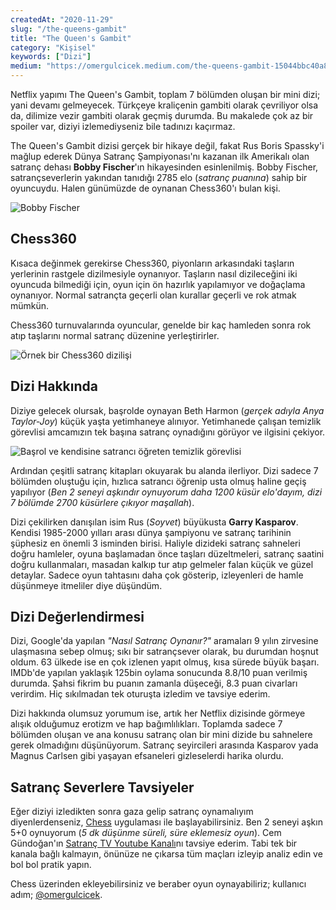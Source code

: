 ```yaml
---
createdAt: "2020-11-29"
slug: "/the-queens-gambit"
title: "The Queen's Gambit"
category: "Kişisel"
keywords: ["Dizi"]
medium: "https://omergulcicek.medium.com/the-queens-gambit-15044bbc40a8"
---
```


Netflix yapımı The Queen's Gambit, toplam 7 bölümden oluşan bir mini dizi; yani devamı gelmeyecek. Türkçeye kraliçenin gambiti olarak çevriliyor olsa da, dilimize vezir gambiti olarak geçmiş durumda. Bu makalede çok az bir spoiler var, diziyi izlemediyseniz bile tadınızı kaçırmaz.

The Queen's Gambit dizisi gerçek bir hikaye değil, fakat Rus Boris Spassky'i mağlup ederek Dünya Satranç Şampiyonası'nı kazanan ilk Amerikalı olan satranç dehası **Bobby Fischer**'ın hikayesinden esinlenilmiş. Bobby Fischer, satrançseverlerin yakından tanıdığı 2785 elo (_satranç puanına_) sahip bir oyuncuydu. Halen günümüzde de oynanan Chess360'ı bulan kişi.

![Bobby Fischer](/blog/2020-11-29/bobby-fischer.jpg)

## Chess360

Kısaca değinmek gerekirse Chess360, piyonların arkasındaki taşların yerlerinin rastgele dizilmesiyle oynanıyor. Taşların nasıl dizileceğini iki oyuncuda bilmediği için, oyun için ön hazırlık yapılamıyor ve doğaçlama oynanıyor. Normal satrançta geçerli olan kurallar geçerli ve rok atmak mümkün.

Chess360 turnuvalarında oyuncular, genelde bir kaç hamleden sonra rok atıp taşlarını normal satranç düzenine yerleştirirler.

![Örnek bir Chess360 dizilişi](/blog/2020-11-29/chess360.jpg)

## Dizi Hakkında

Diziye gelecek olursak, başrolde oynayan Beth Harmon (_gerçek adıyla Anya Taylor-Joy_) küçük yaşta yetimhaneye alınıyor. Yetimhanede çalışan temizlik görevlisi amcamızın tek başına satranç oynadığını görüyor ve ilgisini çekiyor.

![Başrol ve kendisine satrancı öğreten temizlik görevlisi](/blog/2020-11-29/queens-gambit.jpeg)

Ardından çeşitli satranç kitapları okuyarak bu alanda ilerliyor. Dizi sadece 7 bölümden oluştuğu için, hızlıca satrancı öğrenip usta olmuş haline geçiş yapılıyor (_Ben 2 seneyi aşkındır oynuyorum daha 1200 küsür elo'dayım, dizi 7 bölümde 2700 küsürlere çıkıyor maşallah_).

Dizi çekilirken danışılan isim Rus (_Soyvet_) büyükusta **Garry Kasparov**. Kendisi 1985-2000 yılları arası dünya şampiyonu ve satranç tarihinin şüphesiz en önemli 3 isminden birisi. Haliyle dizideki satranç sahneleri doğru hamleler, oyuna başlamadan önce taşları düzeltmeleri, satranç saatini doğru kullanmaları, masadan kalkıp tur atıp gelmeler falan küçük ve güzel detaylar. Sadece oyun tahtasını daha çok gösterip, izleyenleri de hamle düşünmeye itmeliler diye düşündüm.

## Dizi Değerlendirmesi

Dizi, Google'da yapılan _"Nasıl Satranç Oynanır?"_ aramaları 9 yılın zirvesine ulaşmasına sebep olmuş; sıkı bir satrançsever olarak, bu durumdan hoşnut oldum. 63 ülkede ise en çok izlenen yapıt olmuş, kısa sürede büyük başarı. IMDb'de yapılan yaklaşık 125bin oylama sonucunda 8.8/10 puan verilmiş durumda. Şahsi fikrim bu puanın zamanla düşeceği, 8.3 puan civarları verirdim. Hiç sıkılmadan tek oturuşta izledim ve tavsiye ederim.

Dizi hakkında olumsuz yorumum ise, artık her Netflix dizisinde görmeye alışık olduğumuz erotizm ve hap bağımlılıkları. Toplamda sadece 7 bölümden oluşan ve ana konusu satranç olan bir mini dizide bu sahnelere gerek olmadığını düşünüyorum. Satranç seyircileri arasında Kasparov yada Magnus Carlsen gibi yaşayan efsaneleri gizleselerdi harika olurdu.

## Satranç Severlere Tavsiyeler

Eğer diziyi izledikten sonra gaza gelip satranç oynamalıyım diyenlerdenseniz, <a href="https://www.chess.com/" target="_blank" rel="noreferrer noopener">Chess</a> uygulaması ile başlayabilirsiniz. Ben 2 seneyi aşkın 5+0 oynuyorum (_5 dk düşünme süreli, süre eklemesiz oyun_). Cem Gündoğan'ın <a href="https://www.youtube.com/channel/UCh3EoSfbgqXYjRUVy1mkRYw" target="_blank" rel="noreferrer noopener">Satranç TV Youtube Kanalı</a>nı tavsiye ederim. Tabi tek bir kanala bağlı kalmayın, önünüze ne çıkarsa tüm maçları izleyip analiz edin ve bol bol pratik yapın.

Chess üzerinden ekleyebilirsiniz ve beraber oyun oynayabiliriz; kullanıcı adım; <a href="https://www.chess.com/member/omergulcicek" target="_blank" rel="noreferrer noopener">@omergulcicek</a>.
